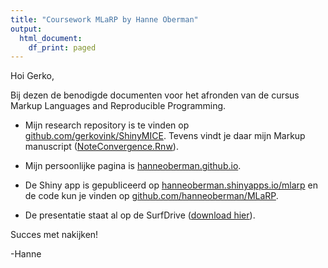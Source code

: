 ---
title: "Coursework MLaRP by Hanne Oberman"
output:
  html_document:
    df_print: paged
---

Hoi Gerko,

Bij dezen de benodigde documenten voor het afronden van de cursus Markup Languages and Reproducible Programming.

- Mijn research repository is te vinden op [github.com/gerkovink/ShinyMICE](https://github.com/gerkovink/ShinyMICE/). Tevens vindt je daar mijn Markup manuscript ([NoteConvergence.Rnw](https://github.com/gerkovink/shinyMice/tree/master/2.ResearchReport/1.SimulationStudy/Writeup)).

- Mijn persoonlijke pagina is [hanneoberman.github.io](https://hanneoberman.github.io/).

- De Shiny app is gepubliceerd op [hanneoberman.shinyapps.io/mlarp]( https://hanneoberman.shinyapps.io/mlarp/) en de code kun je vinden op [github.com/hanneoberman/MLaRP](https://github.com/gerkovink/MLaRP/).

- De presentatie staat al op de SurfDrive ([download hier](https://surfdrive.surf.nl/files/index.php/s/2rJYcImUkYEvIC9/download?path=%2FDocuments%20by%20students%2FHanne%20Oberman&files=Presentation.html)).

Succes met nakijken!

-Hanne